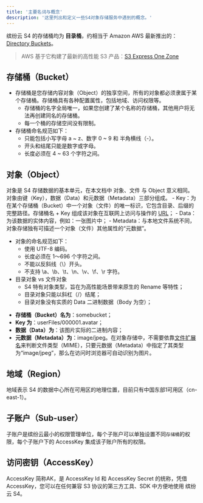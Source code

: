 ```yaml
---
title: '主要名词与概念'
description: '这里列出和定义一些S4对象存储服务中遇到的概念。'
---
```


缤纷云 S4 的存储桶均为 **目录桶**，约相当于 Amazon AWS 最新推出的：[Directory Buckets](https://docs.aws.amazon.com/zh_cn/AmazonS3/latest/userguide/directory-buckets-overview.html)。
>AWS 基于它构建了最新的高性能 S3 产品：[S3 Express One Zone](https://docs.aws.amazon.com/zh_cn/AmazonS3/latest/userguide/s3-express-one-zone.html)

## 存储桶（Bucket）

- 存储桶是您存储内容对象（Object）的独享空间，所有的对象都必须隶属于某个存储桶。存储桶具有各种配置属性，包括地域、访问权限等。
    - 存储桶的名字全局唯一，如果您创建了某个名称的存储桶，其他用户将无法再创建同名的存储桶。
    - 每一个桶的存储空间没有限制。
- 存储桶命名规范如下：
    - 只能包括小写字母 a \~ z、数字 0 \~ 9 和 半角横线（-）。
    - 开头和结尾只能是数字或字母。
    - 长度必须在 4 \~ 63 个字符之间。

## 对象（Object）

对象是 S4 存储数据的基本单元，在本文档中 对象、文件 与 Object 意义相同。对象由键（Key），数据（Data）和元数据（Metadata）三部分组成。
    - Key：为在某个存储桶（Bucket）中一个对象（文件）的唯一标识，它包含目录、后缀的完整路径。存储桶名 + Key 组成该对象在互联网上访问与操作的 [URL](https://baike.baidu.com/item/%E7%BB%9F%E4%B8%80%E8%B5%84%E6%BA%90%E5%AE%9A%E4%BD%8D%E7%B3%BB%E7%BB%9F)；
    - Data：为该数据的实体内容，例如：一张图片中；
    - Metadata：与本地文件系统不同，对象存储独有可描述一个对象（文件）其他属性的“元数据”。
- 对象的命名规范如下：
    - 使用 UTF-8 编码。
    - 长度必须在 1～696 个字符之间。
    - 不能以反斜线（\）开头。
    - 不支持 \a、\b、\t、\n、\v、\f、\r 字符。
- 目录对象 vs 文件对象
    - S4 特有对象类型，旨在为高性能场景带来原生的 Rename 等特性；
    - 目录对象只能以斜杠（/）结尾；
    - 目录对象没有实质的 Data 二进制数据（Body 为空）；

<Accordion title="举例：对象 https://somebucket.s3.bitiful.net/userFiles/000001.avatar">

- **存储桶（Bucket）名为**：somebucket；
- **Key 为**：userFiles/000001.avatar；
- **数据（Data）为**：该图片实际的二进制内容；
- **元数据（Metadata）为**：image/jpeg。在对象存储中，不需要依靠[文件扩展名](https://baike.baidu.com/item/%E6%96%87%E4%BB%B6%E6%89%A9%E5%B1%95%E5%90%8D/1270230)来判断文件类型（MIME），只要元数据（Metadata）中指定了其类型为“image/jpeg”，那么在访问时浏览器可自动识别为图片。

</Accordion>

## 地域（Region）
地域表示 S4 的数据中心所在可用区的地理位置，目前只有中国东部1可用区（cn-east-1）。

## 子账户（Sub-user）
子账户是缤纷云最小的权限管理单位，每个子账户可以单独设置不同`存储桶`的权限，每个子账户下的 AccessKey 集成该子账户所有的权限。

## 访问密钥（AccessKey）
AccessKey 简称AK，是 AccessKey Id 和 AccessKey Secret 的统称，凭借 AccessKey，您可以在任何兼容 S3 协议的第三方工具、SDK 中方便地使用 缤纷云 S4。